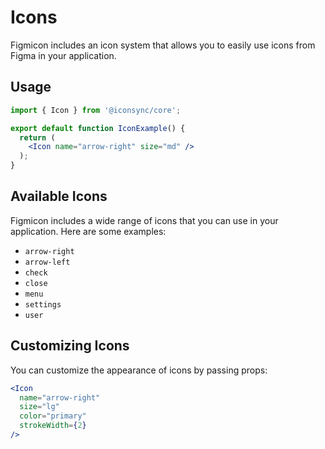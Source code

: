 # Icons

Figmicon includes an icon system that allows you to easily use icons from Figma in your application.

## Usage

```jsx
import { Icon } from '@iconsync/core';

export default function IconExample() {
  return (
    <Icon name="arrow-right" size="md" />
  );
}
```

## Available Icons

Figmicon includes a wide range of icons that you can use in your application. Here are some examples:

- `arrow-right`
- `arrow-left`
- `check`
- `close`
- `menu`
- `settings`
- `user`

## Customizing Icons

You can customize the appearance of icons by passing props:

```jsx
<Icon 
  name="arrow-right" 
  size="lg" 
  color="primary" 
  strokeWidth={2} 
/>
```
